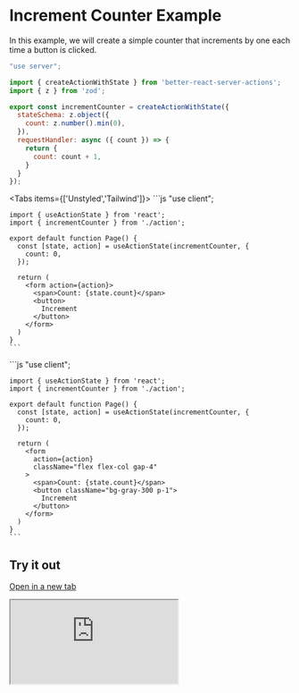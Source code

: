 
# Increment Counter Example 

In this example, we will create a simple counter that increments by one each time a button is clicked.

```js
"use server";

import { createActionWithState } from 'better-react-server-actions';
import { z } from 'zod';

export const incrementCounter = createActionWithState({
  stateSchema: z.object({
    count: z.number().min(0),
  }),
  requestHandler: async ({ count }) => {
    return {
      count: count + 1,
    }
  }
});
```


<Tabs items={['Unstyled','Tailwind']}>
  <Tab>
    ```js
    "use client";
     
    import { useActionState } from 'react';
    import { incrementCounter } from './action';
     
    export default function Page() {
      const [state, action] = useActionState(incrementCounter, {
        count: 0,
      });
     
      return (
        <form action={action}>
          <span>Count: {state.count}</span>
          <button>
            Increment
          </button>
        </form>
      )
    }
    ```
  </Tab>
  <Tab>
    ```js
    "use client";
     
    import { useActionState } from 'react';
    import { incrementCounter } from './action';
     
    export default function Page() {
      const [state, action] = useActionState(incrementCounter, {
        count: 0,
      });
     
      return (
        <form 
          action={action} 
          className="flex flex-col gap-4"
        >
          <span>Count: {state.count}</span>
          <button className="bg-gray-300 p-1">
            Increment
          </button>
        </form>
      )
    }
    ```
  </Tab>
</Tabs>


## Try it out

[Open in a new tab](https://better-react-server-actions-demo.vercel.app/examples/increment-counter)

<iframe 
  src="https://better-react-server-actions-demo.vercel.app/examples/increment-counter"
  style={{ height: 400, width: '100%' }}
/>
